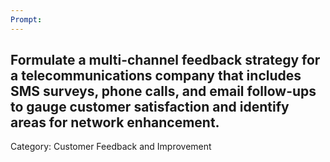 ```yaml
---
Prompt:
---
```

Formulate a multi-channel feedback strategy for a telecommunications company that includes SMS surveys, phone calls, and email follow-ups to gauge customer satisfaction and identify areas for network enhancement.
---
Category: Customer Feedback and Improvement

